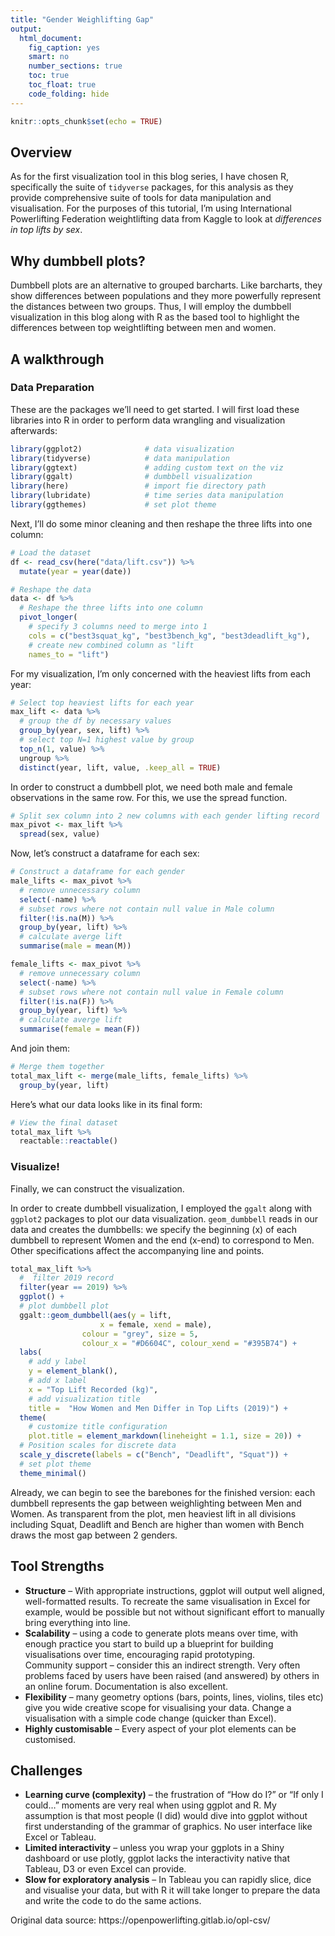 ```yaml
---
title: "Gender Weighlifting Gap"
output: 
  html_document:
    fig_caption: yes
    smart: no
    number_sections: true
    toc: true
    toc_float: true
    code_folding: hide
---
```


```r
knitr::opts_chunk$set(echo = TRUE)
```

## Overview 

As for the first visualization tool in this blog series, I have chosen R, specifically the suite of `tidyverse` packages, for this analysis as they provide comprehensive suite of tools for data manipulation and visualisation. For the purposes of this tutorial, I’m using International Powerlifting Federation weightlifting data from Kaggle to look at *differences in top lifts by sex*. 

## Why dumbbell plots?

Dumbbell plots are an alternative to grouped barcharts. Like barcharts, they show differences between populations and they more powerfully represent the distances between two groups. Thus, I will employ the dumbbell visualization in this blog along with R as the based tool to highlight the differences between top weightlifting between men and women.

## A walkthrough

### Data Preparation

These are the packages we’ll need to get started. I will first load these libraries into R in order to perform data wrangling and visualization afterwards:

```r
library(ggplot2)              # data visualization
library(tidyverse)            # data manipulation
library(ggtext)               # adding custom text on the viz
library(ggalt)                # dumbbell visualization
library(here)                 # import fie directory path
library(lubridate)            # time series data manipulation
library(ggthemes)             # set plot theme
```

Next, I'll do some minor cleaning and then reshape the three lifts into one column:

```r
# Load the dataset
df <- read_csv(here("data/lift.csv")) %>%
  mutate(year = year(date))

# Reshape the data
data <- df %>%
  # Reshape the three lifts into one column
  pivot_longer(
    # specify 3 columns need to merge into 1
    cols = c("best3squat_kg", "best3bench_kg", "best3deadlift_kg"), 
    # create new combined column as "lift 
    names_to = "lift") 
```

For my visualization, I’m only concerned with the heaviest lifts from each year:

```r
# Select top heaviest lifts for each year
max_lift <- data %>%
  # group the df by necessary values
  group_by(year, sex, lift) %>%
  # select top N=1 highest value by group
  top_n(1, value) %>% 
  ungroup %>%
  distinct(year, lift, value, .keep_all = TRUE)
```

In order to construct a dumbbell plot, we need both male and female observations in the same row. For this, we use the spread function.

```r
# Split sex column into 2 new columns with each gender lifting record
max_pivot <- max_lift %>%
  spread(sex, value)
```

Now, let’s construct a dataframe for each sex:

```r
# Construct a dataframe for each gender
male_lifts <- max_pivot %>%
  # remove unnecessary column
  select(-name) %>%
  # subset rows where not contain null value in Male column  
  filter(!is.na(M)) %>%
  group_by(year, lift) %>%
  # calculate averge lift
  summarise(male = mean(M))

female_lifts <- max_pivot %>%
  # remove unnecessary column
  select(-name) %>%
  # subset rows where not contain null value in Female column
  filter(!is.na(F)) %>%
  group_by(year, lift) %>%
  # calculate averge lift
  summarise(female = mean(F))
```

And join them:

```r
# Merge them together
total_max_lift <- merge(male_lifts, female_lifts) %>%
  group_by(year, lift)
```


Here’s what our data looks like in its final form:

```r
# View the final dataset
total_max_lift %>% 
  reactable::reactable()
```


### Visualize!

Finally, we can construct the visualization.

In order to create dumbbell visualization, I employed the `ggalt` along with `ggplot2` packages to plot our data visualization. `geom_dumbbell` reads in our data and creates the dumbbells: we specify the beginning (x) of each dumbbell to represent Women and the end (x-end) to correspond to Men. Other specifications affect the accompanying line and points.

```r
total_max_lift %>%
  #  filter 2019 record
  filter(year == 2019) %>%
  ggplot() +
  # plot dumbbell plot
  ggalt::geom_dumbbell(aes(y = lift,
                    x = female, xend = male),
                colour = "grey", size = 5,
                colour_x = "#D6604C", colour_xend = "#395B74") +
  labs(
    # add y label
    y = element_blank(),
    # add x label
    x = "Top Lift Recorded (kg)",
    # add visualization title
    title =  "How Women and Men Differ in Top Lifts (2019)") +
  theme(
    # customize title configuration
    plot.title = element_markdown(lineheight = 1.1, size = 20)) +
  # Position scales for discrete data
  scale_y_discrete(labels = c("Bench", "Deadlift", "Squat")) +
  # set plot theme
  theme_minimal()
```

Already, we can begin to see the barebones for the finished version: each dumbbell represents the gap between weighlighting between Men and Women. As transparent from the plot, men heaviest lift in all divisions including Squat, Deadlift and Bench are higher than women with Bench draws the most gap between 2 genders.

## Tool Strengths

* **Structure** – With appropriate instructions, ggplot will output well aligned, well-formatted results. To recreate the same visualisation in Excel for example, would be possible but not without significant effort to manually bring everything into line.\
* **Scalability** – using a code to generate plots means over time, with enough practice you start to build up a blueprint for building visualisations over time, encouraging rapid prototyping.\
Community support – consider this an indirect strength. Very often problems faced by users have been raised (and answered) by others in an online forum. Documentation is also excellent.\
* **Flexibility** – many geometry options (bars, points, lines, violins, tiles etc) give you wide creative scope for visualising your data. Change a visualisation with a simple code change (quicker than Excel).\
* **Highly customisable** – Every aspect of your plot elements can be customised.

## Challenges

* **Learning curve (complexity)** – the frustration of “How do I?” or “If only I could…” moments are very real when using ggplot and R. My assumption is that most people (I did) would dive into ggplot without first understanding of the grammar of graphics. No user interface like Excel or Tableau.\
* **Limited interactivity** – unless you wrap your ggplots in a Shiny dashboard or use plotly, ggplot lacks the interactivity native that Tableau, D3 or even Excel can provide.\
* **Slow for exploratory analysis** – In Tableau you can rapidly slice, dice and visualise your data, but with R it will take longer to prepare the data and write the code to do the same actions.

Original data source:
https://openpowerlifting.gitlab.io/opl-csv/